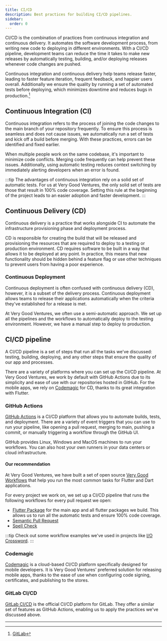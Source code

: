 ```yaml
---
title: CI/CD
description: Best practices for building CI/CD pipelines.
sidebar:
  order: 0
---
```


CI/CD is the combination of practices from continuous integration and continuous delivery. It automates the software development process, from writing new code to deploying in different environments. With a CI/CD pipeline, development teams can reduce the time it takes to make new releases by automatically testing, building, and/or deploying releases whenever code changes are pushed.

Continuous integration and continuous delivery help teams release faster, leading to faster feature iteration, frequent feedback, and happier users overall. Additionally we ensure the quality by running a set of automated tests before deploying, which minimizes downtime and reduces bugs in production.[^1]

[^1]: [GitLab][ci_cd_gitlab]

## Continuous Integration (CI)

Continuous integration refers to the process of joining the code changes to the main branch of your repository frequently. To ensure this process is seamless and does not cause issues, we automatically run a set of tests and kick off a build before merging. With these practices, errors can be identified and fixed earlier.

When multiple people work on the same codebase, it's important to minimize code conflicts. Merging code frequently can help prevent these issues. Additionally, using automatic testing reduces context switching by immediately alerting developers when an error is found.

:::tip
The advantages of continuous integration rely on a solid set of automatic tests. For us at Very Good Ventures, the only solid set of tests are those that result in 100% code coverage. Setting this rule at the beginning of the project leads to an easier adoption and faster development.
:::

## Continuous Delivery (CD)

Continuous delivery is a practice that works alongside CI to automate the infrastructure provisioning phase and deployment process.

CD is responsible for creating the build that will be released and provisioning the resources that are required to deploy to a testing or production environment. CD requires software to be built in a way that allows it to be deployed at any point. In practice, this means that new functionality should be hidden behind a feature flag or use other techniques to prevent users from having a poor experience.

### Continuous Deployment

Continuous deployment is often confused with continuous delivery (CD), however, it is a subset of the delivery process. Continuous deployment allows teams to release their applications automatically when the criteria they've established for a release is met.

At Very Good Ventures, we often use a semi-automatic approach. We set up all the pipelines and the workflows to automatically deploy to the testing environment. However, we have a manual step to deploy to production.

## CI/CD pipeline

A CI/CD pipeline is a set of steps that run all the tasks we've discussed: testing, building, deploying, and any other steps that ensure the quality of our app and processes.

There are a variety of platforms where you can set up the CI/CD pipeline. At Very Good Ventures, we work by default with GitHub Actions due to its simplicity and ease of use with our repositories hosted in GitHub. For the mobile apps, we rely on [Codemagic][codemagic] for CD, thanks to its great integration with Flutter.

### GitHub Actions

[GitHub Actions][github_actions] is a CI/CD platform that allows you to automate builds, tests, and deployment. There are a variety of event triggers that you can use to run your pipeline, like opening a pull request, merging to main, pushing a commit, or manually triggering a workflow through the GitHub UI.

GitHub provides Linux, Windows and MacOS machines to run your workflows. You can also host your own runners in your data centers or cloud infrastructure.

#### Our recommendation

At Very Good Ventures, we have built a set of open source [Very Good Workflows][very_good_workflows] that help you run the most common tasks for Flutter and Dart applications.

For every project we work on, we set up a CI/CD pipeline that runs the following workflows for every pull request we open:

- [Flutter Package][flutter_package_workflow] for the main app and all flutter packages we build. This allows us to run all the automatic tests and ensure 100% code coverage.
- [Semantic Pull Request][semantic_pull_request_workflow]
- [Spell Check][spell_check_workflow]

:::tip
Check out some workflow examples we've used in projects like [I/O Crossword][crossword_workflows].
:::

### Codemagic

[Codemagic][codemagic] is a cloud-based CI/CD platform specifically designed for mobile developers. It is Very Good Ventures' preferred solution for releasing mobile apps, thanks to the ease of use when configuring code signing, certificates, and publishing to the stores.

### GitLab CI/CD

[GitLab CI/CD][gitlab_ci_cd] is the official CI/CD platform for GitLab. They offer a similar set of features as GitHub Actions, enabling us to apply the practices we've discussed above.

---

[ci_cd_gitlab]: https://about.gitlab.com/topics/ci-cd/
[github_actions]: https://docs.github.com/en/actions
[very_good_workflows]: https://workflows.vgv.dev/
[flutter_package_workflow]: https://workflows.vgv.dev/docs/workflows/flutter_package
[semantic_pull_request_workflow]: https://workflows.vgv.dev/docs/workflows/semantic_pull_request
[spell_check_workflow]: https://workflows.vgv.dev/docs/workflows/spell_check
[crossword_workflows]: https://github.com/VGVentures/io_crossword/tree/main/.github/workflows
[codemagic]: https://docs.codemagic.io/getting-started/about-codemagic/
[gitlab_ci_cd]: https://docs.gitlab.com/ee/ci/
